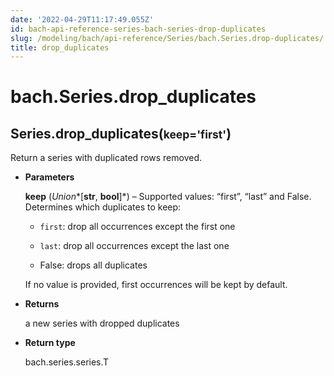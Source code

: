 ```yaml
---
date: '2022-04-29T11:17:49.055Z'
id: bach-api-reference-series-bach-series-drop-duplicates
slug: /modeling/bach/api-reference/Series/bach.Series.drop-duplicates/
title: drop_duplicates
---
```


# bach.Series.drop_duplicates

<div class="method">
<h2 class="signature-class"><span class="additional-name">Series.</span><span class="name">drop_duplicates(</span><small class="parameter-list"><span class="parameter" id="keep">keep='first'</span></small>)</h2>


<div class="content">

Return a series with duplicated rows removed.


* **Parameters**

    **keep** (*Union**[**str**, **bool**]*) – Supported values: “first”, “last” and False. Determines which duplicates to keep:


    * `first`: drop all occurrences except the first one


    * `last`:  drop all occurrences except the last one


    * False: drops all duplicates

    If no value is provided, first occurrences will be kept by default.




* **Returns**

    a new series with dropped duplicates



* **Return type**

    bach.series.series.T



</div>

</div>
